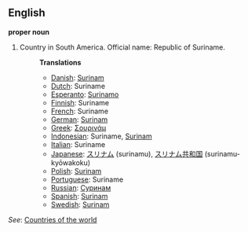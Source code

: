 ==English==

'''proper noun'''

# Country in South America. Official name: Republic of Suriname.
#:'''Translations'''
#:*[[Danish]]: [[Surinam]]
#:*[[Dutch]]: Suriname
#:*[[Esperanto]]: [[Surinamo]]
#:*[[Finnish]]: Suriname
#:*[[French]]: Suriname
#:*[[German]]: [[Surinam]]
#:*[[Greek]]: [[Σουρινάμ]]
#:*[[Indonesian]]: Suriname, [[Surinam]]
#:*[[Italian]]: Suriname
#:*[[Japanese]]: [[スリナム]] (surinamu), [[スリナム]][[共和国]] (surinamu-kyōwakoku)
#:*[[Polish]]: [[Surinam]]
#:*[[Portuguese]]: Suriname
#:*[[Russian]]: [[Суринам]]
#:*[[Spanish]]: [[Surinam]]
#:*[[Swedish]]: [[Surinam]]

''See'': [[Countries of the world]]